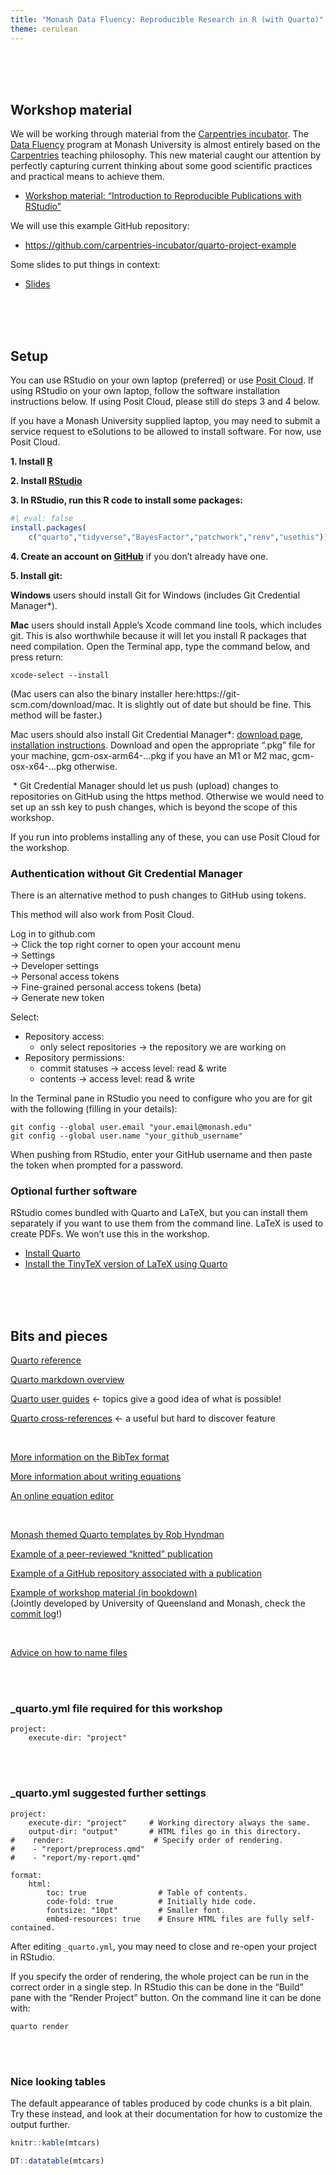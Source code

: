 ```yaml
---
title: "Monash Data Fluency: Reproducible Research in R (with Quarto)"
theme: cerulean
---
```



<br>
<br>
<br>

## Workshop material

We will be working through material from the [Carpentries incubator](https://carpentries-incubator.org/). The [Data Fluency](https://www.monash.edu/data-fluency) program at Monash University is almost entirely based on the [Carpentries](https://carpentries.org/index.html) teaching philosophy. This new material caught our attention by perfectly capturing current thinking about some good scientific practices and practical means to achieve them.

* [Workshop material: "Introduction to Reproducible Publications with RStudio"](https://carpentries-incubator.github.io/reproducible-publications-quarto/index.html){target="_blank"}

We will use this example GitHub repository:

* <https://github.com/carpentries-incubator/quarto-project-example>{target="_blank"}

Some slides to put things in context:

* [Slides](slideshow.html){target="_blank"}

<br>
<br>
<br>

## Setup

You can use RStudio on your own laptop (preferred) or use [Posit Cloud](https://posit.cloud/). If using RStudio on your own laptop, follow the software installation instructions below. If using Posit Cloud, please still do steps 3 and 4 below.

If you have a Monash University supplied laptop, you may need to submit a service request to eSolutions to be allowed to install software. For now, use Posit Cloud.

**1. Install [R](https://cran.r-project.org/index.html)**

**2. Install [RStudio](https://posit.co/download/rstudio-desktop/)**

**3. In RStudio, run this R code to install some packages:**

```r
#| eval: false
install.packages(
    c("quarto","tidyverse","BayesFactor","patchwork","renv","usethis"))
```

**4. Create an account on [GitHub](https://github.com/)** if you don't already have one.

**5. Install git:**

**Windows** users should install Git for Windows (includes Git Credential Manager*).

**Mac** users should install Apple's Xcode command line tools, which includes git. This is also worthwhile because it will let you install R packages that need compilation. Open the Terminal app, type the command below, and press return:

```
xcode-select --install
```

(Mac users can also the binary installer here: ​​https://git-scm.com/download/mac. It is slightly out of date but should be fine. This method will be faster.)

Mac users should also install Git Credential Manager*: [download page](https://github.com/git-ecosystem/git-credential-manager/releases/), [installation instructions](https://github.com/GitCredentialManager/git-credential-manager/blob/release/docs/install.md). Download and open the appropriate ".pkg" file for your machine, gcm-osx-arm64-...pkg if you have an M1 or M2 mac, gcm-osx-x64-...pkg otherwise.

&nbsp;* Git Credential Manager should let us push (upload) changes to repositories on GitHub using the https method. Otherwise we would need to set up an ssh key to push changes, which is beyond the scope of this workshop.

If you run into problems installing any of these, you can use Posit Cloud for the workshop.


### Authentication without Git Credential Manager

There is an alternative method to push changes to GitHub using tokens.

This method will also work from Posit Cloud.

Log in to github.com
<br>→ Click the top right corner to open your account menu
<br>→ Settings
<br>→ Developer settings
<br>→ Personal access tokens
<br>→ Fine-grained personal access tokens (beta)
<br>→ Generate new token

Select:

* Repository access:
    * only select repositories → the repository we are working on
* Repository permissions:
    * commit statuses → access level: read & write
    * contents → access level: read & write

In the Terminal pane in RStudio you need to configure who you are for git with the following (filling in your details):

```
git config --global user.email "your.email@monash.edu"
git config --global user.name "your_github_username"
```

When pushing from RStudio, enter your GitHub username and then paste the token when prompted for a password.

### Optional further software

RStudio comes bundled with Quarto and LaTeX, but you can install them separately if you want to use them from the command line. LaTeX is used to create PDFs. We won't use this in the workshop.

* [Install Quarto](https://quarto.org/docs/get-started/)
* [Install the TinyTeX version of LaTeX using Quarto](https://quarto.org/docs/output-formats/pdf-engine.html)



<br>
<br>
<br>

## Bits and pieces

[Quarto reference](https://quarto.org/docs/reference/)

[Quarto markdown overview](https://quarto.org/docs/authoring/markdown-basics.html)

[Quarto user guides](https://quarto.org/docs/guide/) ← topics give a good idea of what is possible!

[Quarto cross-references](https://quarto.org/docs/authoring/cross-references.html) ← a useful but hard to discover feature

<br>

[More information on the BibTex format](https://www.bibtex.com/format/)

[More information about writing equations](https://en.wikibooks.org/wiki/LaTeX/Mathematics)

[An online equation editor](https://latexeditor.lagrida.com/)

<br>

[Monash themed Quarto templates by Rob Hyndman](https://robjhyndman.com/hyndsight/quarto_templates.html)


[Example of a peer-reviewed "knitted" publication](https://f1000research.com/articles/5-1408)

[Example of a GitHub repository associated with a publication](https://github.com/czbiohub/tabula-muris)

[Example of workshop material (in bookdown)](https://github.com/swbioinf/scRNAseqInR_Doco/)
<br>(Jointly developed by University of Queensland and Monash, check the [commit log](https://github.com/swbioinf/scRNAseqInR_Doco/commits/main)!)

<br>

[Advice on how to name files](https://github.com/jennybc/how-to-name-files/blob/main/how-to-name-files.pdf)

<br>
<br>

### _quarto.yml file required for this workshop

```
project:
    execute-dir: "project"
```

<br>
<br>

### _quarto.yml suggested further settings

```
project:
    execute-dir: "project"     # Working directory always the same.
    output-dir: "output"       # HTML files go in this directory.
#    render:                    # Specify order of rendering.
#    - "report/preprocess.qmd"
#    - "report/my-report.qmd"

format:
    html:
        toc: true                # Table of contents.
        code-fold: true          # Initially hide code.
        fontsize: "10pt"         # Smaller font.
        embed-resources: true    # Ensure HTML files are fully self-contained.
```

After editing `_quarto.yml`, you may need to close and re-open your project in RStudio.

If you specify the order of rendering, the whole project can be run in the correct order in a single step. In RStudio this can be done in the "Build" pane with the "Render Project" button. On the command line it can be done with:

```
quarto render
```

<br>
<br>

### Nice looking tables

The default appearance of tables produced by code chunks is a bit plain. Try these instead, and look at their documentation for how to customize the output further.

```r
knitr::kable(mtcars)

DT::datatable(mtcars)
```
